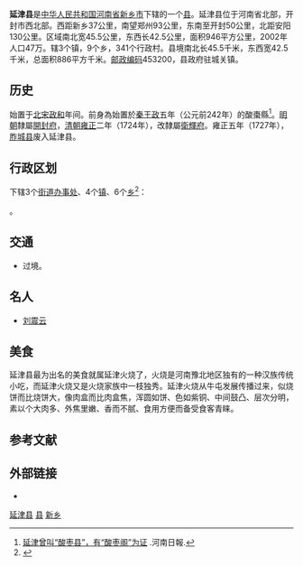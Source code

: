 {{not|盐津县}}
{{Infobox China County
|Belong = [[河南省|河南省]][[新乡市|新乡市]]
}}

'''延津县'''是[[中华人民共和国|中华人民共和国]][[河南省|河南省]][[新乡市|新乡市]]下辖的一个[[县|县]]。延津县位于河南省北部，开封市西北部。西距新乡37公里，南望郑州93公里，东南至开封50公里，北距安阳130公里。区域南北宽45.5公里，东西长42.5公里，面积946平方公里，2002年人口47万。辖3个镇，9个乡，341个行政村。县境南北长45.5千米，东西宽42.5千米，总面积886平方千米。[[邮政编码|邮政编码]]453200，县政府驻城关镇。

== 历史 ==

始置于[[北宋|北宋]][[政和_(年号)|政和]]年间。前身為始置於[[秦王政|秦王政]]五年（公元前242年）的酸棗縣<ref>[https://www.henandaily.cn/content/sh/yxz/2018/0110/83807.html 延津曾叫“酸枣县”，有“酸枣阁”为证] {{Wayback|url=https://www.henandaily.cn/content/sh/yxz/2018/0110/83807.html |date=20201101155429 }}.河南日報.</ref>。[[明朝|明朝]]隸屬[[開封府|開封府]]，[[清朝|清朝]][[雍正|雍正]]二年（1724年），改隸屬[[衛輝府|衛輝府]]。雍正五年（1727年），[[胙城县|胙城县]]废入延津县。

== 行政区划 ==
{{PAGENAMEBASE}}下辖3个[[街道办事处|街道办事处]]、4个[[行政建制镇|镇]]、6个[[乡_(中华人民共和国)|乡]]<ref>{{PRC admin/ref sgc|41/07/26}}</ref>：

{{PRC admin/children|41/07/26}}。

== 交通 ==
* {{中国国道名|230}}过境。

== 名人 ==
*[[刘震云|刘震云]]

== 美食 ==
延津县最为出名的美食就属延津火烧了，火烧是河南豫北地区独有的一种汉族传统小吃，而延津火烧又是火烧家族中一枝独秀。延津火烧从牛屯发展传播过来，似烧饼而比烧饼大，像肉盒而比肉盒焦，浑圆如饼、色如紫铜、中间鼓凸、层次分明，素以个大肉多、外焦里嫩、香而不腻、食用方便而备受食客青睐。

== 参考文献 ==
{{reflist}}

== 外部链接 ==
* {{Official website|http://www.yanjin.gov.cn/|name=延津县人民政府}}

{{延津县行政区划}}
{{新乡市行政区划}}
{{河南行政区划}}

[[category:延津县|]]
[[category:新乡区县市|县]]
[[category:河南省县份|新乡]]